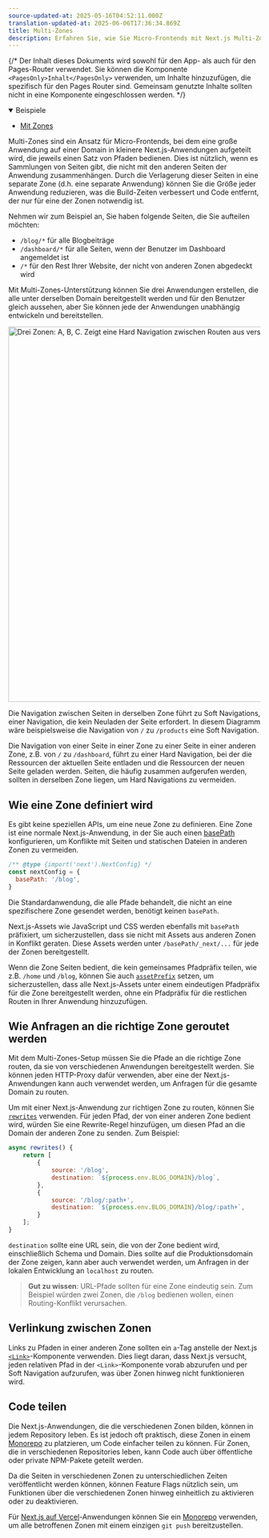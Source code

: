 ```yaml
---
source-updated-at: 2025-05-16T04:52:11.000Z
translation-updated-at: 2025-06-06T17:36:34.869Z
title: Multi-Zones
description: Erfahren Sie, wie Sie Micro-Frontends mit Next.js Multi-Zones erstellen, um mehrere Next.js-Apps unter einer einzigen Domain bereitzustellen.
---
```


{/* Der Inhalt dieses Dokuments wird sowohl für den App- als auch für den Pages-Router verwendet. Sie können die Komponente `<PagesOnly>Inhalt</PagesOnly>` verwenden, um Inhalte hinzuzufügen, die spezifisch für den Pages Router sind. Gemeinsam genutzte Inhalte sollten nicht in eine Komponente eingeschlossen werden. */}

<details open>
  <summary>Beispiele</summary>

- [Mit Zones](https://github.com/vercel/next.js/tree/canary/examples/with-zones)

</details>

Multi-Zones sind ein Ansatz für Micro-Frontends, bei dem eine große Anwendung auf einer Domain in kleinere Next.js-Anwendungen aufgeteilt wird, die jeweils einen Satz von Pfaden bedienen. Dies ist nützlich, wenn es Sammlungen von Seiten gibt, die nicht mit den anderen Seiten der Anwendung zusammenhängen. Durch die Verlagerung dieser Seiten in eine separate Zone (d.h. eine separate Anwendung) können Sie die Größe jeder Anwendung reduzieren, was die Build-Zeiten verbessert und Code entfernt, der nur für eine der Zonen notwendig ist.

Nehmen wir zum Beispiel an, Sie haben folgende Seiten, die Sie aufteilen möchten:

- `/blog/*` für alle Blogbeiträge
- `/dashboard/*` für alle Seiten, wenn der Benutzer im Dashboard angemeldet ist
- `/*` für den Rest Ihrer Website, der nicht von anderen Zonen abgedeckt wird

Mit Multi-Zones-Unterstützung können Sie drei Anwendungen erstellen, die alle unter derselben Domain bereitgestellt werden und für den Benutzer gleich aussehen, aber Sie können jede der Anwendungen unabhängig entwickeln und bereitstellen.

<Image
  alt="Drei Zonen: A, B, C. Zeigt eine Hard Navigation zwischen Routen aus verschiedenen Zonen und Soft Navigations zwischen Routen innerhalb derselben Zone."
  srcLight="/docs/light/multi-zones.png"
  srcDark="/docs/dark/multi-zones.png"
  width="1600"
  height="750"
/>

Die Navigation zwischen Seiten in derselben Zone führt zu Soft Navigations, einer Navigation, die kein Neuladen der Seite erfordert. In diesem Diagramm wäre beispielsweise die Navigation von `/` zu `/products` eine Soft Navigation.

Die Navigation von einer Seite in einer Zone zu einer Seite in einer anderen Zone, z.B. von `/` zu `/dashboard`, führt zu einer Hard Navigation, bei der die Ressourcen der aktuellen Seite entladen und die Ressourcen der neuen Seite geladen werden. Seiten, die häufig zusammen aufgerufen werden, sollten in derselben Zone liegen, um Hard Navigations zu vermeiden.

## Wie eine Zone definiert wird

Es gibt keine speziellen APIs, um eine neue Zone zu definieren. Eine Zone ist eine normale Next.js-Anwendung, in der Sie auch einen [basePath](/docs/app/api-reference/next-config-js/basePath) konfigurieren, um Konflikte mit Seiten und statischen Dateien in anderen Zonen zu vermeiden.

```js filename="next.config.js"
/** @type {import('next').NextConfig} */
const nextConfig = {
  basePath: '/blog',
}
```

Die Standardanwendung, die alle Pfade behandelt, die nicht an eine spezifischere Zone gesendet werden, benötigt keinen `basePath`.

Next.js-Assets wie JavaScript und CSS werden ebenfalls mit `basePath` präfixiert, um sicherzustellen, dass sie nicht mit Assets aus anderen Zonen in Konflikt geraten. Diese Assets werden unter `/basePath/_next/...` für jede der Zonen bereitgestellt.

Wenn die Zone Seiten bedient, die kein gemeinsames Pfadpräfix teilen, wie z.B. `/home` und `/blog`, können Sie auch [`assetPrefix`](/docs/app/api-reference/next-config-js/assetPrefix) setzen, um sicherzustellen, dass alle Next.js-Assets unter einem eindeutigen Pfadpräfix für die Zone bereitgestellt werden, ohne ein Pfadpräfix für die restlichen Routen in Ihrer Anwendung hinzuzufügen.

## Wie Anfragen an die richtige Zone geroutet werden

Mit dem Multi-Zones-Setup müssen Sie die Pfade an die richtige Zone routen, da sie von verschiedenen Anwendungen bereitgestellt werden. Sie können jeden HTTP-Proxy dafür verwenden, aber eine der Next.js-Anwendungen kann auch verwendet werden, um Anfragen für die gesamte Domain zu routen.

Um mit einer Next.js-Anwendung zur richtigen Zone zu routen, können Sie [`rewrites`](/docs/app/api-reference/next-config-js/rewrites) verwenden. Für jeden Pfad, der von einer anderen Zone bedient wird, würden Sie eine Rewrite-Regel hinzufügen, um diesen Pfad an die Domain der anderen Zone zu senden. Zum Beispiel:

```js filename="next.config.js"
async rewrites() {
    return [
        {
            source: '/blog',
            destination: `${process.env.BLOG_DOMAIN}/blog`,
        },
        {
            source: '/blog/:path+',
            destination: `${process.env.BLOG_DOMAIN}/blog/:path+`,
        }
    ];
}
```

`destination` sollte eine URL sein, die von der Zone bedient wird, einschließlich Schema und Domain. Dies sollte auf die Produktionsdomain der Zone zeigen, kann aber auch verwendet werden, um Anfragen in der lokalen Entwicklung an `localhost` zu routen.

> **Gut zu wissen**: URL-Pfade sollten für eine Zone eindeutig sein. Zum Beispiel würden zwei Zonen, die `/blog` bedienen wollen, einen Routing-Konflikt verursachen.

## Verlinkung zwischen Zonen

Links zu Pfaden in einer anderen Zone sollten ein `a`-Tag anstelle der Next.js [`<Link>`](/docs/pages/api-reference/components/link)-Komponente verwenden. Dies liegt daran, dass Next.js versucht, jeden relativen Pfad in der `<Link>`-Komponente vorab abzurufen und per Soft Navigation aufzurufen, was über Zonen hinweg nicht funktionieren wird.

## Code teilen

Die Next.js-Anwendungen, die die verschiedenen Zonen bilden, können in jedem Repository leben. Es ist jedoch oft praktisch, diese Zonen in einem [Monorepo](https://en.wikipedia.org/wiki/Monorepo) zu platzieren, um Code einfacher teilen zu können. Für Zonen, die in verschiedenen Repositories leben, kann Code auch über öffentliche oder private NPM-Pakete geteilt werden.

Da die Seiten in verschiedenen Zonen zu unterschiedlichen Zeiten veröffentlicht werden können, können Feature Flags nützlich sein, um Funktionen über die verschiedenen Zonen hinweg einheitlich zu aktivieren oder zu deaktivieren.

Für [Next.js auf Vercel](https://vercel.com?utm_source=next-site&utm_medium=docs&utm_campaign=next-website)-Anwendungen können Sie ein [Monorepo](https://vercel.com/blog/monorepos-are-changing-how-teams-build-software?utm_source=next-site&utm_medium=docs&utm_campaign=next-website) verwenden, um alle betroffenen Zonen mit einem einzigen `git push` bereitzustellen.